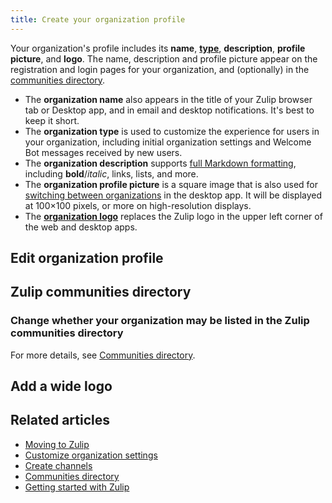 ```yaml
---
title: Create your organization profile
---
```



<AdminOnly />

Your organization's profile includes its **name**,
[**type**](/help/organization-type), **description**, **profile picture**, and
**logo**. The name, description and profile picture appear on the registration
and login pages for your organization, and (optionally) in the [communities
directory](/help/communities-directory).

* The **organization name** also appears in the title of your Zulip browser tab
  or Desktop app, and in email and desktop notifications. It's best to keep it
  short.
* The **organization type** is used to customize the experience for users
  in your organization, including initial organization settings and
  Welcome Bot messages received by new users.
* The **organization description** supports [full Markdown
  formatting](/help/format-your-message-using-markdown), including
  **bold**/*italic*, links, lists, and more.
* The **organization profile picture** is a square image that is also used for
  [switching between organizations](/help/switching-between-organizations) in
  the desktop app. It will be displayed at 100×100 pixels, or more on
  high-resolution displays.
* The [**organization logo**](#add-a-wide-logo) replaces the Zulip logo in the
  upper left corner of the web and desktop apps.

## Edit organization profile

<EditOrganizationProfile />

## Zulip communities directory

<CommunitiesDirectoryIntro />

### Change whether your organization may be listed in the Zulip communities directory

<CommunitiesDirectoryInstructions />

For more details, see [Communities directory](/help/communities-directory).

## Add a wide logo

<AddAWideLogo />

## Related articles

* [Moving to Zulip](/help/moving-to-zulip)
* [Customize organization settings](/help/customize-organization-settings)
* [Create channels](/help/create-channels)
* [Communities directory](/help/communities-directory)
* [Getting started with Zulip](/help/getting-started-with-zulip)
